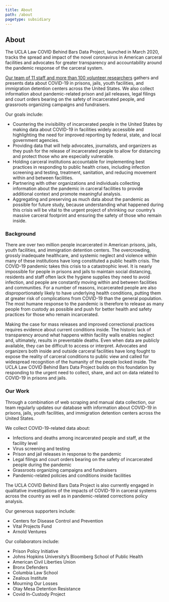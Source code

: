 ```yaml
---
title: About
path: /about
pagetype: subsidiary
---
```

## About

The UCLA Law COVID Behind Bars Data Project, launched in March 2020, tracks the spread and impact of the novel coronavirus in American carceral facilities and advocates for greater transparency and accountability around the pandemic response of the carceral system.

[Our team of 11 staff and more than 100 volunteer researchers](/project-team) gathers and presents data about COVID-19 in prisons, jails, youth facilities, and immigration detention centers across the United States. We also collect information about pandemic-related prison and jail releases, legal filings and court orders bearing on the safety of incarcerated people, and grassroots organizing campaigns and fundraisers.

Our goals include:

* Countering the invisibility of incarcerated people in the United States by making data about COVID-19 in facilities widely accessible and highlighting the need for improved reporting by federal, state, and local government agencies.
* Providing data that will help advocates, journalists, and organizers as they push for the release of incarcerated people to allow for distancing and protect those who are especially vulnerable.
* Holding carceral institutions accountable for implementing best practices in responding to public health crises, including infection screening and testing, treatment, sanitation, and reducing movement within and between facilities.
* Partnering with other organizations and individuals collecting information about the pandemic in carceral facilities to provide additional context and promote meaningful analysis.
* Aggregating and preserving as much data about the pandemic as possible for future study, because understanding what happened during this crisis will be vital to the urgent project of shrinking our country’s massive carceral footprint and ensuring the safety of those who remain inside.

### Background

There are over two million people incarcerated in American prisons, jails, youth facilities, and immigration detention centers. The overcrowding, grossly inadequate healthcare, and systemic neglect and violence within many of these institutions have long constituted a public health crisis. The COVID-19 pandemic takes this crisis to a catastrophic level. It is nearly impossible for people in prisons and jails to maintain social distancing, residents and staff often lack the hygiene supplies they need to avoid infection, and people are constantly moving within and between facilities and communities. For a number of reasons, incarcerated people are also disproportionately likely to have underlying health conditions, putting them at greater risk of complications from COVID-19 than the general population. The most humane response to the pandemic is therefore to release as many people from custody as possible and push for better health and safety practices for those who remain incarcerated.

Making the case for mass releases and improved correctional practices requires evidence about current conditions inside. The historic lack of transparency around what happens within facility walls enables neglect and, ultimately, results in preventable deaths. Even when data are publicly available, they can be difficult to access or interpret. Advocates and organizers both inside and outside carceral facilities have long fought to expose the reality of carceral conditions to public view and called for widespread recognition of the humanity of the people locked inside. The UCLA Law COVID Behind Bars Data Project builds on this foundation by responding to the urgent need to collect, share, and act on data related to COVID-19 in prisons and jails. 

### Our Work

Through a combination of web scraping and manual data collection, our team regularly updates our database with information about COVID-19 in prisons, jails, youth facilities, and immigration detention centers across the United States.  

We collect COVID-19-related data about:

* Infections and deaths among incarcerated people and staff, at the facility level
* Virus screening and testing
* Prison and jail releases in response to the pandemic
* Legal filings and court orders bearing on the safety of incarcerated people during the pandemic
* Grassroots organizing campaigns and fundraisers
* Pandemic-related policies and conditions inside facilities

The UCLA COVID Behind Bars Data Project is also currently engaged in qualitative investigations of the impacts of COVID-19 in carceral systems across the country as well as in pandemic-related corrections policy analysis. 

Our generous supporters include:

* Centers for Disease Control and Prevention
* Vital Projects Fund
* Arnold Ventures

Our collaborators include:

* Prison Policy Initiative
* Johns Hopkins University’s Bloomberg School of Public Health
* American Civil Liberties Union
* Bronx Defenders 
* Columbia Law School
* Zealous Institute
* Mourning Our Losses
* Otay Mesa Detention Resistance
* Covid In-Custody Project

&nbsp;\
&nbsp;